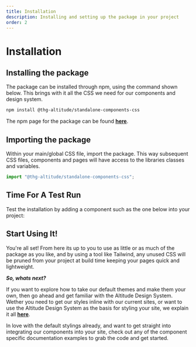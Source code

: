 ```yaml
---
title: Installation
description: Installing and setting up the package in your project
order: 2
---
```



# Installation

## Installing the package

The package can be installed through npm, using the command shown below. This brings with it all the CSS we need for our components and design system.

```bash
npm install @thg-altitude/standalone-components-css
```

The npm page for the package can be found **[here](https://www.npmjs.com/package/@thg-altitude/standalone-components-css)**.

## Importing the package

Within your main/global CSS file, import the package. This way subsequent CSS files, components and pages will have access to the libraries classes and variables.

```js
import "@thg-altitude/standalone-components-css";
```

## Time For A Test Run

Test the installation by adding a component such as the one below into your project:

<ComponentPreview filePath="src/components/docs/browser-components/v0.2.0/doc-helpers/DemoComponent.html">
  <DemoComponent />
</ComponentPreview>

## Start Using It!

You're all set! From here its up to you to use as little or as much of the package as you like, and by using a tool like Tailwind, any unused CSS will be pruned from your project at build time keeping your pages quick and lightweight.

_**So, whats next?**_

If you want to explore how to take our default themes and make them your own, then go ahead and get familiar with the Altitude Design System. Wether you need to get our styles inline with our current sites, or want to use the Altitude Design System as the basis for styling your site, we explain it all **[here](design/principles/)**.

In love with the default stylings already, and want to get straight into integrating our components into your site, check out any of the component specific documentation examples to grab the code and get started.
